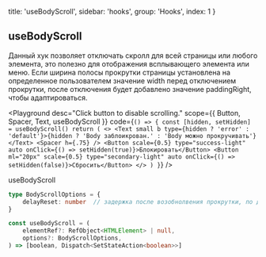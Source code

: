 
  title: 'useBodyScroll',
  sidebar: 'hooks',
  group: 'Hooks',
  index: 1
}

## useBodyScroll

Данный хук позволяет отключать скролл для всей страницы или любого элемента, это полезно для отображения всплывающего элемента или меню.
Если ширина полосы прокрутки страницы установлена на определенное пользователем значение width перед отключением прокрутки, после отключения
будет добавлено значение paddingRight, чтобы адаптироваться.

<Playground
  desc="Click button to disable scrolling."
  scope={{ Button, Spacer, Text, useBodyScroll }}
  code={`
() => {
  const [hidden, setHidden] = useBodyScroll()
  return (
    <>
      <Text small b type={hidden ? 'error' : 'default'}>{hidden ? 'Body заблоикрован.' : 'Body можно прокручивать'}</Text>
      <Spacer h={.75} />
      <Button scale={0.5} type="success-light" auto onClick={() => setHidden(true)}>Блокировать</Button>
      <Button ml="20px" scale={0.5} type="secondary-light" auto onClick={() => setHidden(false)}>Сбросить</Button>
    </>
  )
}
`}
/>

<Attributes edit="/pages/hooks/use-body-scroll.mdx">
<Attributes.Title>useBodyScroll</Attributes.Title>

```ts
type BodyScrollOptions = {
	delayReset: number  // задержка после возобнолвения прокрутки, по деффолту 0
}

const useBodyScroll = (
	elementRef?: RefObject<HTMLElement> | null,
	options?: BodyScrollOptions,
) => [boolean, Dispatch<SetStateAction<boolean>>]
```

</Attributes>

